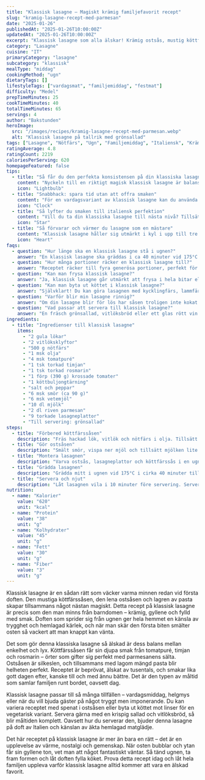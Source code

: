 ```yaml
---
title: "Klassisk lasagne – Magiskt krämig familjefavorit recept"
slug: "kramig-lasagne-recept-med-parmesan"
date: "2025-01-26"
publishedAt: "2025-01-26T10:00:00Z"
updatedAt: "2025-01-26T10:00:00Z"
excerpt: "Klassisk lasagne som alla älskar! Krämig ostsås, mustig köttfärssås och perfekt gratinerad. 2000+ röster kan inte ha fel. Din nya vardagsfavorit väntar!"
category: "Lasagne"
cuisine: "IT"
primaryCategory: "lasagne"
subcategory: "klassisk"
mealType: "middag"
cookingMethod: "ugn"
dietaryTags: []
lifestyleTags: ["vardagsmat", "familjemiddag", "festmat"]
difficulty: "Medel"
prepTimeMinutes: 25
cookTimeMinutes: 40
totalTimeMinutes: 65
servings: 4
author: "Bakstunden"
heroImage:
  src: "/images/recipes/kramig-lasagne-recept-med-parmesan.webp"
  alt: "Klassisk lasagne på tallrik med grönsallad"
tags: ["Lasagne", "Nötfärs", "Ugn", "Familjemiddag", "Italiensk", "Krämig"]
ratingAverage: 4.8
ratingCount: 2219
caloriesPerServing: 620
homepageFeatured: false
tips:
  - title: "Så får du den perfekta konsistensen på din klassiska lasagne"
    content: "Nyckeln till en riktigt magisk klassisk lasagne är balansen mellan sås och pasta. Låt köttfärssåsen puttra länge nog för att bli riktigt mustig, och gör ostsåsen silkeslen genom att vispa mjölken i omgångar. Var inte rädd för att använda lite extra parmesan – det ger djup och sälta som förhöjer allt. När lagren får vila några minuter efter ugnen sätter sig lasagnen vackert och blir lätt att skära utan att flyta ut."
    icon: "Lightbulb"
  - title: "Snabbhack: spara tid utan att offra smaken"
    content: "För en vardagsvariant av klassisk lasagne kan du använda färdig bechamelsås eller krossade tomater med örter. Bryn köttet och löken kvällen innan – då tar det bara några minuter att montera nästa dag. Att använda färska lasagneplattor minskar ugnstiden med nästan 10 minuter, perfekt när du vill ha maten på bordet snabbt men fortfarande vill njuta av den hemtrevliga lasagnesmaken."
    icon: "Clock"
  - title: "Så lyfter du smaken till italiensk perfektion"
    content: "Vill du ta din klassiska lasagne till nästa nivå? Tillsätt en skvätt rött vin i köttfärssåsen när den puttrar – det framhäver tomaternas sötma. Riv i lite muskot i ostsåsen för en subtil, lyxig ton. En nypa socker rundar av syran i tomaterna. Resultatet blir en lasagne som doftar trattoria och smakar som en italiensk dröm – perfekt för att imponera på gäster."
    icon: "Star"
  - title: "Så förvarar och värmer du lasagne som en mästare"
    content: "Klassisk lasagne håller sig utmärkt i kyl i upp till tre dagar. För bästa resultat, täck den med plastfolie så den inte torkar. Värm i ugn på 175°C tills den är genomvarm – då bibehålls den krämiga konsistensen. Du kan också frysa in en hel form eller portionsbitar. Tina långsamt i kylskåp och värm försiktigt. Perfekt för meal prep eller snabba luncher under veckan."
    icon: "Heart"
faqs:
  - question: "Hur länge ska en klassisk lasagne stå i ugnen?"
    answer: "En klassisk lasagne ska gräddas i ca 40 minuter vid 175°C. Då blir pastan mjuk, ostsåsen gyllene och köttfärssåsen får en härlig mustighet. Receptet ger en perfekt balans mellan sås och plattor – en magiskt krämig måltid varje gång."
  - question: "Hur många portioner räcker en klassisk lasagne till?"
    answer: "Receptet räcker till fyra generösa portioner, perfekt för familjemiddag eller när du vill ha matlådor. Klassisk lasagne är också en favorit på helgen – servera med sallad och ett gott bröd för en komplett måltid som alla älskar."
  - question: "Kan man frysa klassisk lasagne?"
    answer: "Ja, klassisk lasagne går utmärkt att frysa i hela bitar eller portionsvis. Täck formen väl, tina i kylskåp över natten och värm i ugn. Praktiskt när du vill njuta av hemlagad mat även på stressiga dagar."
  - question: "Kan man byta ut köttet i klassisk lasagne?"
    answer: "Självklart! Du kan göra lasagnen med kycklingfärs, lammfärs eller en vegetarisk sojafärs. Resultatet blir lika gott. Det viktiga är att låta såsen reducera så den blir fyllig – då blir din lasagne alltid fantastisk."
  - question: "Varför blir min lasagne rinnig?"
    answer: "Om din lasagne blir för lös har såsen troligen inte kokat tillräckligt länge. Låt köttfärssåsen puttra så vätskan reduceras. Låt även lasagnen vila 10 minuter efter ugnen – det gör underverk för strukturen och smaken."
  - question: "Vad passar att servera till klassisk lasagne?"
    answer: "En fräsch grönsallad, vitlöksbröd eller ett glas rött vin lyfter lasagnen till en festmåltid. Klassisk lasagne passar lika bra till vardags som till helgens middag med vänner – värme, smak och gemenskap i varje tugga."
ingredients:
  - title: "Ingredienser till klassisk lasagne"
    items:
      - "2 gula lökar"
      - "2 vitlöksklyftor"
      - "500 g nötfärs"
      - "1 msk olja"
      - "4 msk tomatpuré"
      - "1 tsk torkad timjan"
      - "1 tsk torkad rosmarin"
      - "1 förp (390 g) krossade tomater"
      - "1 köttbuljongtärning"
      - "salt och peppar"
      - "6 msk smör (ca 90 g)"
      - "6 msk vetemjöl"
      - "10 dl mjölk"
      - "2 dl riven parmesan"
      - "9 torkade lasagneplattor"
      - "Till servering: grönsallad"
steps:
  - title: "Förbered köttfärssåsen"
    description: "Fräs hackad lök, vitlök och nötfärs i olja. Tillsätt tomatpuré, örter, krossade tomater och buljongtärning. Låt koka i 10 minuter och smaka av med salt och peppar."
  - title: "Gör ostsåsen"
    description: "Smält smör, vispa ner mjöl och tillsätt mjölken lite i taget. Låt koka 5 minuter under omrörning. Rör i parmesan och smaka av med salt och peppar."
  - title: "Montera lasagnen"
    description: "Varva ostsås, lasagneplattor och köttfärssås i en ugnsform (ca 20×30 cm). Avsluta med ostsås överst."
  - title: "Grädda lasagnen"
    description: "Grädda mitt i ugnen vid 175°C i cirka 40 minuter tills ytan är gyllene och bubblande."
  - title: "Servera och njut"
    description: "Låt lasagnen vila i 10 minuter före servering. Servera med en frisk grönsallad."
nutrition:
  - name: "Kalorier"
    value: "620"
    unit: "kcal"
  - name: "Protein"
    value: "38"
    unit: "g"
  - name: "Kolhydrater"
    value: "45"
    unit: "g"
  - name: "Fett"
    value: "30"
    unit: "g"
  - name: "Fiber"
    value: "3"
    unit: "g"
---
```


Klassisk lasagne är en sådan rätt som väcker varma minnen redan vid första doften. Den mustiga köttfärssåsen, den lena ostsåsen och lagren av pasta skapar tillsammans något nästan magiskt. Detta recept på klassisk lasagne är precis som den man minns från barndomen – krämig, gyllene och fylld med smak. Doften som sprider sig från ugnen ger hela hemmet en känsla av trygghet och hemlagad kärlek, och när man skär den första biten smälter osten så vackert att man knappt kan vänta.

Det som gör denna klassiska lasagne så älskad är dess balans mellan enkelhet och lyx. Köttfärssåsen får sin djupa smak från tomatpuré, timjan och rosmarin – örter som gifter sig perfekt med parmesanens sälta. Ostsåsen är silkeslen, och tillsammans med lagom mängd pasta blir helheten perfekt. Receptet är beprövat, älskat av tusentals, och smakar lika gott dagen efter, kanske till och med ännu bättre. Det är den typen av måltid som samlar familjen runt bordet, oavsett dag.

Klassisk lasagne passar till så många tillfällen – vardagsmiddag, helgmys eller när du vill bjuda gäster på något tryggt men imponerande. Du kan variera receptet med spenat i ostsåsen eller byta ut köttet mot linser för en vegetarisk variant. Servera gärna med en krispig sallad och vitlöksbröd, så blir måltiden komplett. Oavsett hur du serverar den, bjuder denna lasagne på doft av Italien och känslan av äkta hemlagad matglädje.

Det här receptet på klassisk lasagne är mer än bara en rätt – det är en upplevelse av värme, nostalgi och gemenskap. När osten bubblar och ytan får sin gyllene ton, vet man att något fantastiskt väntar. Så tänd ugnen, ta fram formen och låt doften fylla köket. Prova detta recept idag och låt hela familjen uppleva varför klassisk lasagne alltid kommer att vara en älskad favorit.
